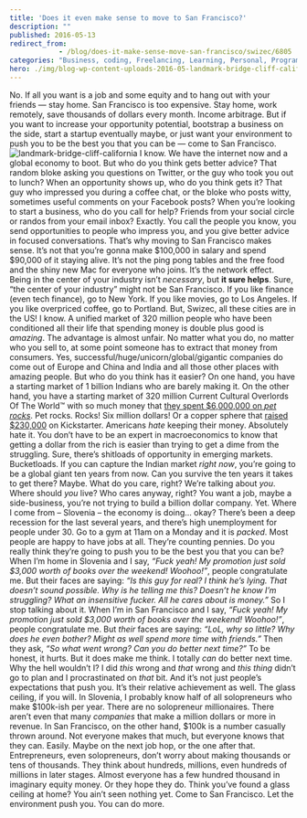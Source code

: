 ```yaml
---
title: 'Does it even make sense to move to San Francisco?'
description: ""
published: 2016-05-13
redirect_from: 
            - /blog/does-it-make-sense-move-san-francisco/swizec/6805
categories: "Business, coding, Freelancing, Learning, Personal, Programming, San Francisco, self improvement, Side Projects, Start Up, Startups"
hero: ./img/blog-wp-content-uploads-2016-05-landmark-bridge-cliff-california-1024x476.jpg
---
```

No. If all you want is a job and some equity and to hang out with your friends — stay home. San Francisco is too expensive. Stay home, work remotely, save thousands of dollars every month. Income arbitrage. But if you want to increase your opportunity potential, bootstrap a business on the side, start a startup eventually maybe, or just want your environment to push you to be the best you that you can be — come to San Francisco. ![landmark-bridge-cliff-california](./img/blog-wp-content-uploads-2016-05-landmark-bridge-cliff-california-1024x476.jpg) I know. We have the internet now and a global economy to boot. But who do you think gets better advice? That random bloke asking you questions on Twitter, or the guy who took you out to lunch? When an opportunity shows up, who do you think gets it? That guy who impressed you during a coffee chat, or the bloke who posts witty, sometimes useful comments on your Facebook posts? When you’re looking to start a business, who do you call for help? Friends from your social circle or randos from your email inbox? Exactly. You call the people you know, you send opportunities to people who impress you, and you give better advice in focused conversations. That’s why moving to San Francisco makes sense. It’s not that you’re gonna make $100,000 in salary and spend $90,000 of it staying alive. It’s not the ping pong tables and the free food and the shiny new Mac for everyone who joins. It’s the network effect. Being in the center of your industry isn’t _necessary_, but **it sure helps**. Sure, “the center of your industry” might not be San Francisco. If you like finance (even tech finance), go to New York. If you like movies, go to Los Angeles. If you like overpriced coffee, go to Portland. But, Swizec, all these cities are in the US! I know. A unified market of 320 million people who have been conditioned all their life that spending money is double plus good is _amazing_. The advantage is almost unfair. No matter what you do, no matter who you sell to, at some point someone has to extract that money from consumers. Yes, successful/huge/unicorn/global/gigantic companies do come out of Europe and China and India and all those other places with amazing people. But who do you think has it easier? On one hand, you have a starting market of 1 billion Indians who are barely making it. On the other hand, you have a starting market of 320 million Current Cultural Overlords Of The World™ with so much money that [they spent $6,000,000 on _pet rocks_](https://en.wikipedia.org/wiki/Pet_Rock). Pet rocks. Rocks! Six million dollars! Or a copper sphere that [raised $230,000](https://www.kickstarter.com/projects/trancemetals/trance-sphere-oligodynamic-copper) on Kickstarter. Americans _hate_ keeping their money. Absolutely hate it. You don’t have to be an expert in macroeconomics to know that getting a dollar from the rich is easier than trying to get a dime from the struggling. Sure, there’s shitloads of opportunity in emerging markets. Bucketloads. If you can capture the Indian market _right now_, you’re going to be a global giant ten years from now. Can you survive the ten years it takes to get there? Maybe. What do you care, right? We’re talking about _you_. Where should _you_ live? Who cares anyway, right? You want a job, maybe a side-business, you’re not trying to build a billion dollar company. Yet. Where I come from – Slovenia – the economy is doing… okay? There’s been a deep recession for the last several years, and there’s high unemployment for people under 30. Go to a gym at 11am on a Monday and it is _packed_. Most people are happy to have jobs at all. They’re counting pennies. Do you really think they’re going to push you to be the best you that you can be? When I’m home in Slovenia and I say, _“Fuck yeah! My promotion just sold $3,000 worth of books over the weekend! Woohoo!”_, people congratulate me. But their faces are saying: _“Is this guy for real? I think he’s lying. That doesn’t sound possible. Why is he telling me this? Doesn’t he know I’m struggling? What an insensitive fucker. All he cares about is money.”_ So I stop talking about it. When I’m in San Francisco and I say, _“Fuck yeah! My promotion just sold $3,000 worth of books over the weekend! Woohoo!”_, people congratulate me. But _their_ faces are saying: _“LoL, why so little? Why does he even bother? Might as well spend more time with friends.”_ Then they ask, _“So what went wrong? Can you do better next time?”_ To be honest, it hurts. But it does make me think. I totally _can_ do better next time. Why the hell wouldn’t I? I did _this_ wrong and _that_ wrong and _this thing_ didn’t go to plan and I procrastinated on _that_ bit. And it’s not just people’s expectations that push you. It’s their relative achievement as well. The glass ceiling, if you will. In Slovenia, I probably know half of all solopreneurs who make $100k-ish per year. There are no solopreneur millionaires. There aren’t even that many _companies_ that make a million dollars or more in revenue. In San Francisco, on the other hand, $100k is a number casually thrown around. Not everyone makes that much, but everyone knows that they can. Easily. Maybe on the next job hop, or the one after that. Entrepreneurs, even solopreneurs, don’t worry about making thousands or tens of thousands. They think about hundreds, millions, even hundreds of millions in later stages. Almost everyone has a few hundred thousand in imaginary equity money. Or they hope they do. Think you’ve found a glass ceiling at home? You ain’t seen nothing yet. Come to San Francisco. Let the environment push you. You can do more.